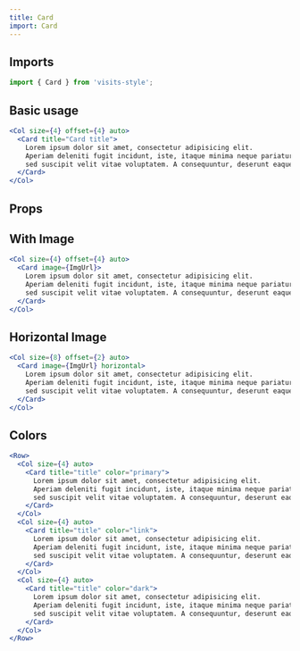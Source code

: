 ```yaml
---
title: Card
import: Card
---
```


## Imports
```javascript
import { Card } from 'visits-style';
```

## Basic usage

```jsx live
<Col size={4} offset={4} auto>
  <Card title="Card title">
    Lorem ipsum dolor sit amet, consectetur adipisicing elit.
    Aperiam deleniti fugit incidunt, iste, itaque minima neque pariatur perferendis
    sed suscipit velit vitae voluptatem. A consequuntur, deserunt eaque error nulla temporibus!
  </Card>
</Col>
```

## Props


## With Image

```jsx live
<Col size={4} offset={4} auto>
  <Card image={ImgUrl}>
    Lorem ipsum dolor sit amet, consectetur adipisicing elit.
    Aperiam deleniti fugit incidunt, iste, itaque minima neque pariatur perferendis
    sed suscipit velit vitae voluptatem. A consequuntur, deserunt eaque error nulla temporibus!
  </Card>
</Col>
```

## Horizontal Image

```jsx live
<Col size={8} offset={2} auto>
  <Card image={ImgUrl} horizontal>
    Lorem ipsum dolor sit amet, consectetur adipisicing elit.
    Aperiam deleniti fugit incidunt, iste, itaque minima neque pariatur perferendis
    sed suscipit velit vitae voluptatem. A consequuntur, deserunt eaque error nulla temporibus!
  </Card>
</Col>
```

## Colors

```jsx live
<Row>
  <Col size={4} auto>
    <Card title="title" color="primary">
      Lorem ipsum dolor sit amet, consectetur adipisicing elit.
      Aperiam deleniti fugit incidunt, iste, itaque minima neque pariatur perferendis
      sed suscipit velit vitae voluptatem. A consequuntur, deserunt eaque error nulla temporibus!
    </Card>
  </Col>
  <Col size={4} auto>
    <Card title="title" color="link">
      Lorem ipsum dolor sit amet, consectetur adipisicing elit.
      Aperiam deleniti fugit incidunt, iste, itaque minima neque pariatur perferendis
      sed suscipit velit vitae voluptatem. A consequuntur, deserunt eaque error nulla temporibus!
    </Card>
  </Col>
  <Col size={4} auto>
    <Card title="title" color="dark">
      Lorem ipsum dolor sit amet, consectetur adipisicing elit.
      Aperiam deleniti fugit incidunt, iste, itaque minima neque pariatur perferendis
      sed suscipit velit vitae voluptatem. A consequuntur, deserunt eaque error nulla temporibus!
    </Card>
  </Col>
</Row>
```

